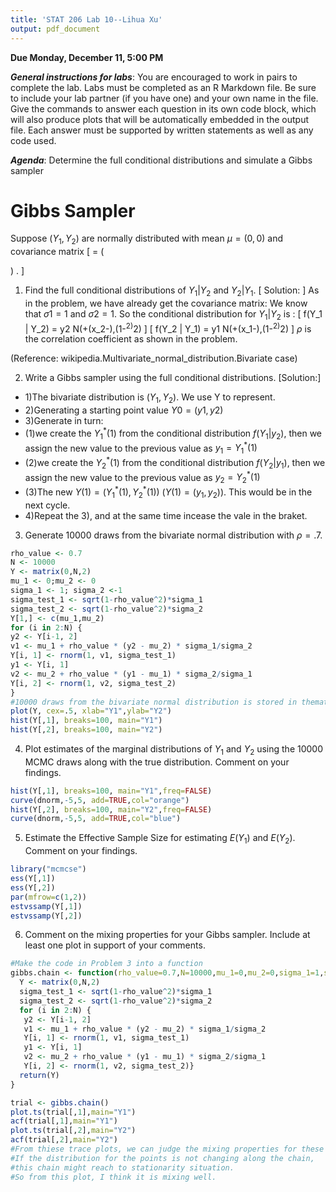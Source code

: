 ```yaml
---
title: 'STAT 206 Lab 10--Lihua Xu'
output: pdf_document
---
```


**Due Monday, December 11, 5:00 PM**

***General instructions for labs***: You are encouraged to work in pairs to complete the lab.  Labs must be completed as an R Markdown file.  Be sure to include your lab partner (if you have one) and your own name in the file.  Give the commands to answer each question in its own code block, which will also produce plots that will be automatically embedded in the output file. Each answer must be supported by written statements as well as any code used. 

***Agenda***: Determine the full conditional distributions and simulate a Gibbs sampler

Gibbs Sampler
==========

Suppose $(Y_1, Y_2)$ are normally distributed with mean $\mu = (0, 0)$ and covariance matrix
\[
\Sigma = \left( \begin{array}
{rr}
1 & \rho \\
\rho & 1
\end{array}
\right) .
\]

1. Find the full conditional distributions of $Y_1 | Y_2$ and $Y_2 | Y_1$.
\[
Solution:
\]
As in the problem, we have already get the covariance matrix:
We know that $\sigma 1=1$ and $\sigma 2 = 1$.
So the conditional distribution for $Y_1 | Y_2$ is :
\[
f(Y_1 | Y_2) = y2 \sim N(\mu1+\frac{\sigma1}{\sigma2}\rho(x_2-\mu2),(1-\rho^2)\sigma1^2) 
\]
\[
f(Y_2 | Y_1) = y1 \sim N(\mu2+\frac{\sigma2}{\sigma1}\rho(x_1-\mu1),(1-\rho^2)\sigma2^2)
\]
$\rho$ is the correlation coefficient as shown in the problem.

(Reference: wikipedia.Multivariate_normal_distribution.Bivariate case)

2. Write a Gibbs sampler using the full conditional distributions.
\[Solution:\]
- 1)The bivariate distribution is $(Y_1, Y_2)$. We use Y to represent.
- 2)Generating a starting point value $Y0=(y1,y2)$
- 3)Generate in turn:
-    (1)we create the $Y^*_1(1)$ from the conditional distribution $f(Y_1 | y_2)$, 
      then we assign the new value to the previous value as $y_1=Y_1^*(1)$
-    (2)we create the $Y^*_2(1)$ from the conditional distribution $f(Y_2 | y_1)$, 
      then we assign the new value to the previous value as $y_2=Y_2^*(1)$
-    (3)The new $Y(1)=(Y_1^*(1),Y_2^*(1))$ ($Y(1)=(y_1,y_2)$). This would be in the next cycle.
- 4)Repeat the 3), and at the same time incease the vale in the braket.

3. Generate 10000 draws from the bivariate normal distribution with $\rho = .7$.

```r
rho_value <- 0.7
N <- 10000
Y <- matrix(0,N,2)
mu_1 <- 0;mu_2 <- 0
sigma_1 <- 1; sigma_2 <-1
sigma_test_1 <- sqrt(1-rho_value^2)*sigma_1
sigma_test_2 <- sqrt(1-rho_value^2)*sigma_2
Y[1,] <- c(mu_1,mu_2)
for (i in 2:N) {
y2 <- Y[i-1, 2]
v1 <- mu_1 + rho_value * (y2 - mu_2) * sigma_1/sigma_2
Y[i, 1] <- rnorm(1, v1, sigma_test_1)
y1 <- Y[i, 1]
v2 <- mu_2 + rho_value * (y1 - mu_1) * sigma_2/sigma_1
Y[i, 2] <- rnorm(1, v2, sigma_test_2)
}
#10000 draws from the bivariate normal distribution is stored in thematrix Y, here I will not print it out, I will give the points plot.
plot(Y, cex=.5, xlab="Y1",ylab="Y2")
hist(Y[,1], breaks=100, main="Y1")
hist(Y[,2], breaks=100, main="Y2")
```

4. Plot estimates of the marginal distributions of $Y_1$ and $Y_2$ using the 10000 MCMC draws along with the true distribution.  Comment on your findings.

```r
hist(Y[,1], breaks=100, main="Y1",freq=FALSE)
curve(dnorm,-5,5, add=TRUE,col="orange")
hist(Y[,2], breaks=100, main="Y2",freq=FALSE)
curve(dnorm,-5,5, add=TRUE,col="blue")
```

5. Estimate the Effective Sample Size for estimating $E (Y_1)$ and $E (Y_2)$.  Comment on your findings.

```r
library("mcmcse")
ess(Y[,1])
ess(Y[,2])
par(mfrow=c(1,2))
estvssamp(Y[,1])
estvssamp(Y[,2])

```

6. Comment on the mixing properties for your Gibbs sampler.  Include at least one plot in support of your comments.

```r
#Make the code in Problem 3 into a function
gibbs.chain <- function(rho_value=0.7,N=10000,mu_1=0,mu_2=0,sigma_1=1,sigma_2=1){
  Y <- matrix(0,N,2)  
  sigma_test_1 <- sqrt(1-rho_value^2)*sigma_1
  sigma_test_2 <- sqrt(1-rho_value^2)*sigma_2
  for (i in 2:N) {
   y2 <- Y[i-1, 2]
   v1 <- mu_1 + rho_value * (y2 - mu_2) * sigma_1/sigma_2
   Y[i, 1] <- rnorm(1, v1, sigma_test_1)
   y1 <- Y[i, 1]
   v2 <- mu_2 + rho_value * (y1 - mu_1) * sigma_2/sigma_1
   Y[i, 2] <- rnorm(1, v2, sigma_test_2)}
  return(Y)
}
```

```r
trial <- gibbs.chain()
plot.ts(trial[,1],main="Y1")
acf(trial[,1],main="Y1")
plot.ts(trial[,2],main="Y2")
acf(trial[,2],main="Y2")
#From thiese trace plots, we can judge the mixing properties for these data, 
#If the distribution for the points is not changing along the chain, 
#this chain might reach to stationarity situation. 
#So from this plot, I think it is mixing well.
```



